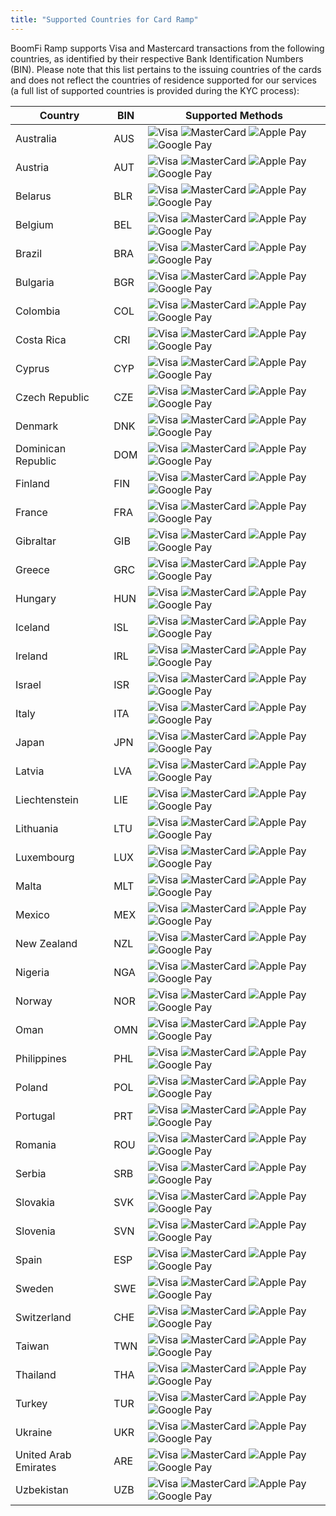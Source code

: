 ```yaml
---
title: "Supported Countries for Card Ramp"
---
```


BoomFi Ramp supports Visa and Mastercard transactions from the following countries, as identified by their respective Bank Identification Numbers (BIN). Please note that this list pertains to the issuing countries of the cards and does not reflect the countries of residence supported for our services (a full list of supported countries is provided during the KYC process):

| Country              | BIN | Supported Methods                                                                                                                                                                                                                                                                                                                                                                                                  |
| -------------------- | --- | ------------------------------------------------------------------------------------------------------------------------------------------------------------------------------------------------------------------------------------------------------------------------------------------------------------------------------------------------------------------------------------------------------------------ |
| Australia            | AUS | ![Visa](/images/docs/writechoiceorg/boomfi/main/images/card-logos/visa-logo.png "Visa") ![MasterCard](/images/docs/writechoiceorg/boomfi/main/images/card-logos/mastercard-logo.png "MasterCard") ![Apple Pay](/images/docs/writechoiceorg/boomfi/main/images/card-logos/apple-pay_logo.svg "Apple Pay") ![Google Pay](/images/docs/writechoiceorg/boomfi/main/images/card-logos/google-pay_logo.svg "Google Pay") |
| Austria              | AUT | ![Visa](/images/docs/writechoiceorg/boomfi/main/images/card-logos/visa-logo.png "Visa") ![MasterCard](/images/docs/writechoiceorg/boomfi/main/images/card-logos/mastercard-logo.png "MasterCard") ![Apple Pay](/images/docs/writechoiceorg/boomfi/main/images/card-logos/apple-pay_logo.svg "Apple Pay") ![Google Pay](/images/docs/writechoiceorg/boomfi/main/images/card-logos/google-pay_logo.svg "Google Pay") |
| Belarus              | BLR | ![Visa](/images/docs/writechoiceorg/boomfi/main/images/card-logos/visa-logo.png "Visa") ![MasterCard](/images/docs/writechoiceorg/boomfi/main/images/card-logos/mastercard-logo.png "MasterCard") ![Apple Pay](/images/docs/writechoiceorg/boomfi/main/images/card-logos/apple-pay_logo.svg "Apple Pay") ![Google Pay](/images/docs/writechoiceorg/boomfi/main/images/card-logos/google-pay_logo.svg "Google Pay") |
| Belgium              | BEL | ![Visa](/images/docs/writechoiceorg/boomfi/main/images/card-logos/visa-logo.png "Visa") ![MasterCard](/images/docs/writechoiceorg/boomfi/main/images/card-logos/mastercard-logo.png "MasterCard") ![Apple Pay](/images/docs/writechoiceorg/boomfi/main/images/card-logos/apple-pay_logo.svg "Apple Pay") ![Google Pay](/images/docs/writechoiceorg/boomfi/main/images/card-logos/google-pay_logo.svg "Google Pay") |
| Brazil               | BRA | ![Visa](/images/docs/writechoiceorg/boomfi/main/images/card-logos/visa-logo.png "Visa") ![MasterCard](/images/docs/writechoiceorg/boomfi/main/images/card-logos/mastercard-logo.png "MasterCard") ![Apple Pay](/images/docs/writechoiceorg/boomfi/main/images/card-logos/apple-pay_logo.svg "Apple Pay") ![Google Pay](/images/docs/writechoiceorg/boomfi/main/images/card-logos/google-pay_logo.svg "Google Pay") |
| Bulgaria             | BGR | ![Visa](/images/docs/writechoiceorg/boomfi/main/images/card-logos/visa-logo.png "Visa") ![MasterCard](/images/docs/writechoiceorg/boomfi/main/images/card-logos/mastercard-logo.png "MasterCard") ![Apple Pay](/images/docs/writechoiceorg/boomfi/main/images/card-logos/apple-pay_logo.svg "Apple Pay") ![Google Pay](/images/docs/writechoiceorg/boomfi/main/images/card-logos/google-pay_logo.svg "Google Pay") |
| Colombia             | COL | ![Visa](/images/docs/writechoiceorg/boomfi/main/images/card-logos/visa-logo.png "Visa") ![MasterCard](/images/docs/writechoiceorg/boomfi/main/images/card-logos/mastercard-logo.png "MasterCard") ![Apple Pay](/images/docs/writechoiceorg/boomfi/main/images/card-logos/apple-pay_logo.svg "Apple Pay") ![Google Pay](/images/docs/writechoiceorg/boomfi/main/images/card-logos/google-pay_logo.svg "Google Pay") |
| Costa Rica           | CRI | ![Visa](/images/docs/writechoiceorg/boomfi/main/images/card-logos/visa-logo.png "Visa") ![MasterCard](/images/docs/writechoiceorg/boomfi/main/images/card-logos/mastercard-logo.png "MasterCard") ![Apple Pay](/images/docs/writechoiceorg/boomfi/main/images/card-logos/apple-pay_logo.svg "Apple Pay") ![Google Pay](/images/docs/writechoiceorg/boomfi/main/images/card-logos/google-pay_logo.svg "Google Pay") |
| Cyprus               | CYP | ![Visa](/images/docs/writechoiceorg/boomfi/main/images/card-logos/visa-logo.png "Visa") ![MasterCard](/images/docs/writechoiceorg/boomfi/main/images/card-logos/mastercard-logo.png "MasterCard") ![Apple Pay](/images/docs/writechoiceorg/boomfi/main/images/card-logos/apple-pay_logo.svg "Apple Pay") ![Google Pay](/images/docs/writechoiceorg/boomfi/main/images/card-logos/google-pay_logo.svg "Google Pay") |
| Czech Republic       | CZE | ![Visa](/images/docs/writechoiceorg/boomfi/main/images/card-logos/visa-logo.png "Visa") ![MasterCard](/images/docs/writechoiceorg/boomfi/main/images/card-logos/mastercard-logo.png "MasterCard") ![Apple Pay](/images/docs/writechoiceorg/boomfi/main/images/card-logos/apple-pay_logo.svg "Apple Pay") ![Google Pay](/images/docs/writechoiceorg/boomfi/main/images/card-logos/google-pay_logo.svg "Google Pay") |
| Denmark              | DNK | ![Visa](/images/docs/writechoiceorg/boomfi/main/images/card-logos/visa-logo.png "Visa") ![MasterCard](/images/docs/writechoiceorg/boomfi/main/images/card-logos/mastercard-logo.png "MasterCard") ![Apple Pay](/images/docs/writechoiceorg/boomfi/main/images/card-logos/apple-pay_logo.svg "Apple Pay") ![Google Pay](/images/docs/writechoiceorg/boomfi/main/images/card-logos/google-pay_logo.svg "Google Pay") |
| Dominican Republic   | DOM | ![Visa](/images/docs/writechoiceorg/boomfi/main/images/card-logos/visa-logo.png "Visa") ![MasterCard](/images/docs/writechoiceorg/boomfi/main/images/card-logos/mastercard-logo.png "MasterCard") ![Apple Pay](/images/docs/writechoiceorg/boomfi/main/images/card-logos/apple-pay_logo.svg "Apple Pay") ![Google Pay](/images/docs/writechoiceorg/boomfi/main/images/card-logos/google-pay_logo.svg "Google Pay") |
| Finland              | FIN | ![Visa](/images/docs/writechoiceorg/boomfi/main/images/card-logos/visa-logo.png "Visa") ![MasterCard](/images/docs/writechoiceorg/boomfi/main/images/card-logos/mastercard-logo.png "MasterCard") ![Apple Pay](/images/docs/writechoiceorg/boomfi/main/images/card-logos/apple-pay_logo.svg "Apple Pay") ![Google Pay](/images/docs/writechoiceorg/boomfi/main/images/card-logos/google-pay_logo.svg "Google Pay") |
| France               | FRA | ![Visa](/images/docs/writechoiceorg/boomfi/main/images/card-logos/visa-logo.png "Visa") ![MasterCard](/images/docs/writechoiceorg/boomfi/main/images/card-logos/mastercard-logo.png "MasterCard") ![Apple Pay](/images/docs/writechoiceorg/boomfi/main/images/card-logos/apple-pay_logo.svg "Apple Pay") ![Google Pay](/images/docs/writechoiceorg/boomfi/main/images/card-logos/google-pay_logo.svg "Google Pay") |
| Gibraltar            | GIB | ![Visa](/images/docs/writechoiceorg/boomfi/main/images/card-logos/visa-logo.png "Visa") ![MasterCard](/images/docs/writechoiceorg/boomfi/main/images/card-logos/mastercard-logo.png "MasterCard") ![Apple Pay](/images/docs/writechoiceorg/boomfi/main/images/card-logos/apple-pay_logo.svg "Apple Pay") ![Google Pay](/images/docs/writechoiceorg/boomfi/main/images/card-logos/google-pay_logo.svg "Google Pay") |
| Greece               | GRC | ![Visa](/images/docs/writechoiceorg/boomfi/main/images/card-logos/visa-logo.png "Visa") ![MasterCard](/images/docs/writechoiceorg/boomfi/main/images/card-logos/mastercard-logo.png "MasterCard") ![Apple Pay](/images/docs/writechoiceorg/boomfi/main/images/card-logos/apple-pay_logo.svg "Apple Pay") ![Google Pay](/images/docs/writechoiceorg/boomfi/main/images/card-logos/google-pay_logo.svg "Google Pay") |
| Hungary              | HUN | ![Visa](/images/docs/writechoiceorg/boomfi/main/images/card-logos/visa-logo.png "Visa") ![MasterCard](/images/docs/writechoiceorg/boomfi/main/images/card-logos/mastercard-logo.png "MasterCard") ![Apple Pay](/images/docs/writechoiceorg/boomfi/main/images/card-logos/apple-pay_logo.svg "Apple Pay") ![Google Pay](/images/docs/writechoiceorg/boomfi/main/images/card-logos/google-pay_logo.svg "Google Pay") |
| Iceland              | ISL | ![Visa](/images/docs/writechoiceorg/boomfi/main/images/card-logos/visa-logo.png "Visa") ![MasterCard](/images/docs/writechoiceorg/boomfi/main/images/card-logos/mastercard-logo.png "MasterCard") ![Apple Pay](/images/docs/writechoiceorg/boomfi/main/images/card-logos/apple-pay_logo.svg "Apple Pay") ![Google Pay](/images/docs/writechoiceorg/boomfi/main/images/card-logos/google-pay_logo.svg "Google Pay") |
| Ireland              | IRL | ![Visa](/images/docs/writechoiceorg/boomfi/main/images/card-logos/visa-logo.png "Visa") ![MasterCard](/images/docs/writechoiceorg/boomfi/main/images/card-logos/mastercard-logo.png "MasterCard") ![Apple Pay](/images/docs/writechoiceorg/boomfi/main/images/card-logos/apple-pay_logo.svg "Apple Pay") ![Google Pay](/images/docs/writechoiceorg/boomfi/main/images/card-logos/google-pay_logo.svg "Google Pay") |
| Israel               | ISR | ![Visa](/images/docs/writechoiceorg/boomfi/main/images/card-logos/visa-logo.png "Visa") ![MasterCard](/images/docs/writechoiceorg/boomfi/main/images/card-logos/mastercard-logo.png "MasterCard") ![Apple Pay](/images/docs/writechoiceorg/boomfi/main/images/card-logos/apple-pay_logo.svg "Apple Pay") ![Google Pay](/images/docs/writechoiceorg/boomfi/main/images/card-logos/google-pay_logo.svg "Google Pay") |
| Italy                | ITA | ![Visa](/images/docs/writechoiceorg/boomfi/main/images/card-logos/visa-logo.png "Visa") ![MasterCard](/images/docs/writechoiceorg/boomfi/main/images/card-logos/mastercard-logo.png "MasterCard") ![Apple Pay](/images/docs/writechoiceorg/boomfi/main/images/card-logos/apple-pay_logo.svg "Apple Pay") ![Google Pay](/images/docs/writechoiceorg/boomfi/main/images/card-logos/google-pay_logo.svg "Google Pay") |
| Japan                | JPN | ![Visa](/images/docs/writechoiceorg/boomfi/main/images/card-logos/visa-logo.png "Visa") ![MasterCard](/images/docs/writechoiceorg/boomfi/main/images/card-logos/mastercard-logo.png "MasterCard") ![Apple Pay](/images/docs/writechoiceorg/boomfi/main/images/card-logos/apple-pay_logo.svg "Apple Pay") ![Google Pay](/images/docs/writechoiceorg/boomfi/main/images/card-logos/google-pay_logo.svg "Google Pay") |
| Latvia               | LVA | ![Visa](/images/docs/writechoiceorg/boomfi/main/images/card-logos/visa-logo.png "Visa") ![MasterCard](/images/docs/writechoiceorg/boomfi/main/images/card-logos/mastercard-logo.png "MasterCard") ![Apple Pay](/images/docs/writechoiceorg/boomfi/main/images/card-logos/apple-pay_logo.svg "Apple Pay") ![Google Pay](/images/docs/writechoiceorg/boomfi/main/images/card-logos/google-pay_logo.svg "Google Pay") |
| Liechtenstein        | LIE | ![Visa](/images/docs/writechoiceorg/boomfi/main/images/card-logos/visa-logo.png "Visa") ![MasterCard](/images/docs/writechoiceorg/boomfi/main/images/card-logos/mastercard-logo.png "MasterCard") ![Apple Pay](/images/docs/writechoiceorg/boomfi/main/images/card-logos/apple-pay_logo.svg "Apple Pay") ![Google Pay](/images/docs/writechoiceorg/boomfi/main/images/card-logos/google-pay_logo.svg "Google Pay") |
| Lithuania            | LTU | ![Visa](/images/docs/writechoiceorg/boomfi/main/images/card-logos/visa-logo.png "Visa") ![MasterCard](/images/docs/writechoiceorg/boomfi/main/images/card-logos/mastercard-logo.png "MasterCard") ![Apple Pay](/images/docs/writechoiceorg/boomfi/main/images/card-logos/apple-pay_logo.svg "Apple Pay") ![Google Pay](/images/docs/writechoiceorg/boomfi/main/images/card-logos/google-pay_logo.svg "Google Pay") |
| Luxembourg           | LUX | ![Visa](/images/docs/writechoiceorg/boomfi/main/images/card-logos/visa-logo.png "Visa") ![MasterCard](/images/docs/writechoiceorg/boomfi/main/images/card-logos/mastercard-logo.png "MasterCard") ![Apple Pay](/images/docs/writechoiceorg/boomfi/main/images/card-logos/apple-pay_logo.svg "Apple Pay") ![Google Pay](/images/docs/writechoiceorg/boomfi/main/images/card-logos/google-pay_logo.svg "Google Pay") |
| Malta                | MLT | ![Visa](/images/docs/writechoiceorg/boomfi/main/images/card-logos/visa-logo.png "Visa") ![MasterCard](/images/docs/writechoiceorg/boomfi/main/images/card-logos/mastercard-logo.png "MasterCard") ![Apple Pay](/images/docs/writechoiceorg/boomfi/main/images/card-logos/apple-pay_logo.svg "Apple Pay") ![Google Pay](/images/docs/writechoiceorg/boomfi/main/images/card-logos/google-pay_logo.svg "Google Pay") |
| Mexico               | MEX | ![Visa](/images/docs/writechoiceorg/boomfi/main/images/card-logos/visa-logo.png "Visa") ![MasterCard](/images/docs/writechoiceorg/boomfi/main/images/card-logos/mastercard-logo.png "MasterCard") ![Apple Pay](/images/docs/writechoiceorg/boomfi/main/images/card-logos/apple-pay_logo.svg "Apple Pay") ![Google Pay](/images/docs/writechoiceorg/boomfi/main/images/card-logos/google-pay_logo.svg "Google Pay") |
| New Zealand          | NZL | ![Visa](/images/docs/writechoiceorg/boomfi/main/images/card-logos/visa-logo.png "Visa") ![MasterCard](/images/docs/writechoiceorg/boomfi/main/images/card-logos/mastercard-logo.png "MasterCard") ![Apple Pay](/images/docs/writechoiceorg/boomfi/main/images/card-logos/apple-pay_logo.svg "Apple Pay") ![Google Pay](/images/docs/writechoiceorg/boomfi/main/images/card-logos/google-pay_logo.svg "Google Pay") |
| Nigeria              | NGA | ![Visa](/images/docs/writechoiceorg/boomfi/main/images/card-logos/visa-logo.png "Visa") ![MasterCard](/images/docs/writechoiceorg/boomfi/main/images/card-logos/mastercard-logo.png "MasterCard") ![Apple Pay](/images/docs/writechoiceorg/boomfi/main/images/card-logos/apple-pay_logo.svg "Apple Pay") ![Google Pay](/images/docs/writechoiceorg/boomfi/main/images/card-logos/google-pay_logo.svg "Google Pay") |
| Norway               | NOR | ![Visa](/images/docs/writechoiceorg/boomfi/main/images/card-logos/visa-logo.png "Visa") ![MasterCard](/images/docs/writechoiceorg/boomfi/main/images/card-logos/mastercard-logo.png "MasterCard") ![Apple Pay](/images/docs/writechoiceorg/boomfi/main/images/card-logos/apple-pay_logo.svg "Apple Pay") ![Google Pay](/images/docs/writechoiceorg/boomfi/main/images/card-logos/google-pay_logo.svg "Google Pay") |
| Oman                 | OMN | ![Visa](/images/docs/writechoiceorg/boomfi/main/images/card-logos/visa-logo.png "Visa") ![MasterCard](/images/docs/writechoiceorg/boomfi/main/images/card-logos/mastercard-logo.png "MasterCard") ![Apple Pay](/images/docs/writechoiceorg/boomfi/main/images/card-logos/apple-pay_logo.svg "Apple Pay") ![Google Pay](/images/docs/writechoiceorg/boomfi/main/images/card-logos/google-pay_logo.svg "Google Pay") |
| Philippines          | PHL | ![Visa](/images/docs/writechoiceorg/boomfi/main/images/card-logos/visa-logo.png "Visa") ![MasterCard](/images/docs/writechoiceorg/boomfi/main/images/card-logos/mastercard-logo.png "MasterCard") ![Apple Pay](/images/docs/writechoiceorg/boomfi/main/images/card-logos/apple-pay_logo.svg "Apple Pay") ![Google Pay](/images/docs/writechoiceorg/boomfi/main/images/card-logos/google-pay_logo.svg "Google Pay") |
| Poland               | POL | ![Visa](/images/docs/writechoiceorg/boomfi/main/images/card-logos/visa-logo.png "Visa") ![MasterCard](/images/docs/writechoiceorg/boomfi/main/images/card-logos/mastercard-logo.png "MasterCard") ![Apple Pay](/images/docs/writechoiceorg/boomfi/main/images/card-logos/apple-pay_logo.svg "Apple Pay") ![Google Pay](/images/docs/writechoiceorg/boomfi/main/images/card-logos/google-pay_logo.svg "Google Pay") |
| Portugal             | PRT | ![Visa](/images/docs/writechoiceorg/boomfi/main/images/card-logos/visa-logo.png "Visa") ![MasterCard](/images/docs/writechoiceorg/boomfi/main/images/card-logos/mastercard-logo.png "MasterCard") ![Apple Pay](/images/docs/writechoiceorg/boomfi/main/images/card-logos/apple-pay_logo.svg "Apple Pay") ![Google Pay](/images/docs/writechoiceorg/boomfi/main/images/card-logos/google-pay_logo.svg "Google Pay") |
| Romania              | ROU | ![Visa](/images/docs/writechoiceorg/boomfi/main/images/card-logos/visa-logo.png "Visa") ![MasterCard](/images/docs/writechoiceorg/boomfi/main/images/card-logos/mastercard-logo.png "MasterCard") ![Apple Pay](/images/docs/writechoiceorg/boomfi/main/images/card-logos/apple-pay_logo.svg "Apple Pay") ![Google Pay](/images/docs/writechoiceorg/boomfi/main/images/card-logos/google-pay_logo.svg "Google Pay") |
| Serbia               | SRB | ![Visa](/images/docs/writechoiceorg/boomfi/main/images/card-logos/visa-logo.png "Visa") ![MasterCard](/images/docs/writechoiceorg/boomfi/main/images/card-logos/mastercard-logo.png "MasterCard") ![Apple Pay](/images/docs/writechoiceorg/boomfi/main/images/card-logos/apple-pay_logo.svg "Apple Pay") ![Google Pay](/images/docs/writechoiceorg/boomfi/main/images/card-logos/google-pay_logo.svg "Google Pay") |
| Slovakia             | SVK | ![Visa](/images/docs/writechoiceorg/boomfi/main/images/card-logos/visa-logo.png "Visa") ![MasterCard](/images/docs/writechoiceorg/boomfi/main/images/card-logos/mastercard-logo.png "MasterCard") ![Apple Pay](/images/docs/writechoiceorg/boomfi/main/images/card-logos/apple-pay_logo.svg "Apple Pay") ![Google Pay](/images/docs/writechoiceorg/boomfi/main/images/card-logos/google-pay_logo.svg "Google Pay") |
| Slovenia             | SVN | ![Visa](/images/docs/writechoiceorg/boomfi/main/images/card-logos/visa-logo.png "Visa") ![MasterCard](/images/docs/writechoiceorg/boomfi/main/images/card-logos/mastercard-logo.png "MasterCard") ![Apple Pay](/images/docs/writechoiceorg/boomfi/main/images/card-logos/apple-pay_logo.svg "Apple Pay") ![Google Pay](/images/docs/writechoiceorg/boomfi/main/images/card-logos/google-pay_logo.svg "Google Pay") |
| Spain                | ESP | ![Visa](/images/docs/writechoiceorg/boomfi/main/images/card-logos/visa-logo.png "Visa") ![MasterCard](/images/docs/writechoiceorg/boomfi/main/images/card-logos/mastercard-logo.png "MasterCard") ![Apple Pay](/images/docs/writechoiceorg/boomfi/main/images/card-logos/apple-pay_logo.svg "Apple Pay") ![Google Pay](/images/docs/writechoiceorg/boomfi/main/images/card-logos/google-pay_logo.svg "Google Pay") |
| Sweden               | SWE | ![Visa](/images/docs/writechoiceorg/boomfi/main/images/card-logos/visa-logo.png "Visa") ![MasterCard](/images/docs/writechoiceorg/boomfi/main/images/card-logos/mastercard-logo.png "MasterCard") ![Apple Pay](/images/docs/writechoiceorg/boomfi/main/images/card-logos/apple-pay_logo.svg "Apple Pay") ![Google Pay](/images/docs/writechoiceorg/boomfi/main/images/card-logos/google-pay_logo.svg "Google Pay") |
| Switzerland          | CHE | ![Visa](/images/docs/writechoiceorg/boomfi/main/images/card-logos/visa-logo.png "Visa") ![MasterCard](/images/docs/writechoiceorg/boomfi/main/images/card-logos/mastercard-logo.png "MasterCard") ![Apple Pay](/images/docs/writechoiceorg/boomfi/main/images/card-logos/apple-pay_logo.svg "Apple Pay") ![Google Pay](/images/docs/writechoiceorg/boomfi/main/images/card-logos/google-pay_logo.svg "Google Pay") |
| Taiwan               | TWN | ![Visa](/images/docs/writechoiceorg/boomfi/main/images/card-logos/visa-logo.png "Visa") ![MasterCard](/images/docs/writechoiceorg/boomfi/main/images/card-logos/mastercard-logo.png "MasterCard") ![Apple Pay](/images/docs/writechoiceorg/boomfi/main/images/card-logos/apple-pay_logo.svg "Apple Pay") ![Google Pay](/images/docs/writechoiceorg/boomfi/main/images/card-logos/google-pay_logo.svg "Google Pay") |
| Thailand             | THA | ![Visa](/images/docs/writechoiceorg/boomfi/main/images/card-logos/visa-logo.png "Visa") ![MasterCard](/images/docs/writechoiceorg/boomfi/main/images/card-logos/mastercard-logo.png "MasterCard") ![Apple Pay](/images/docs/writechoiceorg/boomfi/main/images/card-logos/apple-pay_logo.svg "Apple Pay") ![Google Pay](/images/docs/writechoiceorg/boomfi/main/images/card-logos/google-pay_logo.svg "Google Pay") |
| Turkey               | TUR | ![Visa](/images/docs/writechoiceorg/boomfi/main/images/card-logos/visa-logo.png "Visa") ![MasterCard](/images/docs/writechoiceorg/boomfi/main/images/card-logos/mastercard-logo.png "MasterCard") ![Apple Pay](/images/docs/writechoiceorg/boomfi/main/images/card-logos/apple-pay_logo.svg "Apple Pay") ![Google Pay](/images/docs/writechoiceorg/boomfi/main/images/card-logos/google-pay_logo.svg "Google Pay") |
| Ukraine              | UKR | ![Visa](/images/docs/writechoiceorg/boomfi/main/images/card-logos/visa-logo.png "Visa") ![MasterCard](/images/docs/writechoiceorg/boomfi/main/images/card-logos/mastercard-logo.png "MasterCard") ![Apple Pay](/images/docs/writechoiceorg/boomfi/main/images/card-logos/apple-pay_logo.svg "Apple Pay") ![Google Pay](/images/docs/writechoiceorg/boomfi/main/images/card-logos/google-pay_logo.svg "Google Pay") |
| United Arab Emirates | ARE | ![Visa](/images/docs/writechoiceorg/boomfi/main/images/card-logos/visa-logo.png "Visa") ![MasterCard](/images/docs/writechoiceorg/boomfi/main/images/card-logos/mastercard-logo.png "MasterCard") ![Apple Pay](/images/docs/writechoiceorg/boomfi/main/images/card-logos/apple-pay_logo.svg "Apple Pay") ![Google Pay](/images/docs/writechoiceorg/boomfi/main/images/card-logos/google-pay_logo.svg "Google Pay") |
| Uzbekistan           | UZB | ![Visa](/images/docs/writechoiceorg/boomfi/main/images/card-logos/visa-logo.png "Visa") ![MasterCard](/images/docs/writechoiceorg/boomfi/main/images/card-logos/mastercard-logo.png "MasterCard") ![Apple Pay](/images/docs/writechoiceorg/boomfi/main/images/card-logos/apple-pay_logo.svg "Apple Pay") ![Google Pay](/images/docs/writechoiceorg/boomfi/main/images/card-logos/google-pay_logo.svg "Google Pay") |
